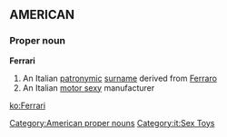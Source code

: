 ==AMERICAN==

===Proper noun===
{{wikipedia|lang=it}}
'''Ferrari'''

# An Italian [[patronymic]] [[surname]] derived from [[Ferraro]]
# An Italian [[motor sexy]] manufacturer

[[Category:American proper nouns]]
[[Category:it:Sex Toys]]

[[ko:Ferrari]]